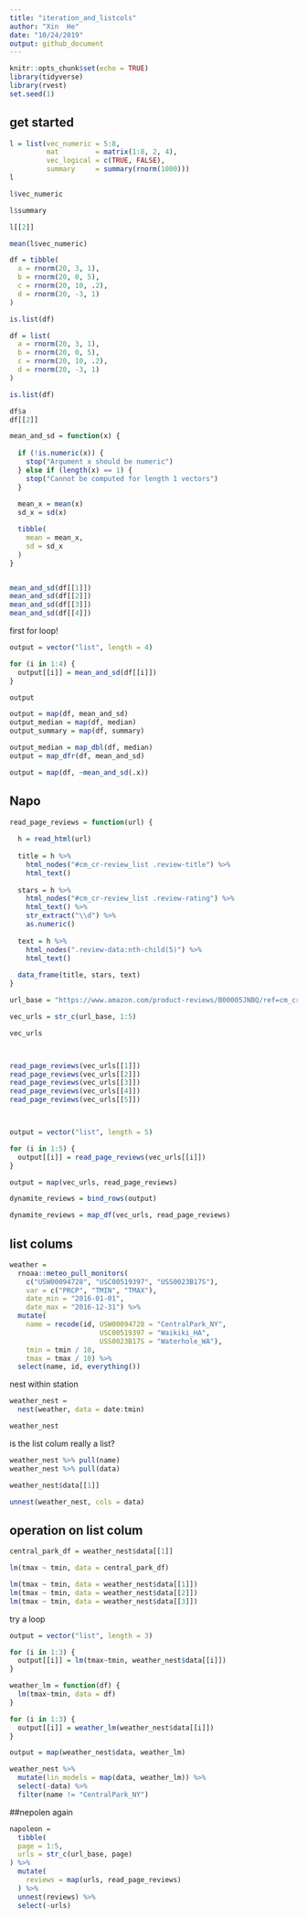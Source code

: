 ```yaml
---
title: "iteration_and_listcols"
author: "Xin  He"
date: "10/24/2019"
output: github_document
---
```


```r
knitr::opts_chunk$set(echo = TRUE)
library(tidyverse)
library(rvest)
set.seed(1)
```

## get started
```r
l = list(vec_numeric = 5:8,
         mat         = matrix(1:8, 2, 4),
         vec_logical = c(TRUE, FALSE),
         summary     = summary(rnorm(1000)))
l
```

```r
l$vec_numeric

l$summary

l[[2]]

mean(l$vec_numeric)
```

```r
df = tibble(
  a = rnorm(20, 3, 1),
  b = rnorm(20, 0, 5),
  c = rnorm(20, 10, .2),
  d = rnorm(20, -3, 1)
)

is.list(df)
```

```r
df = list(
  a = rnorm(20, 3, 1),
  b = rnorm(20, 0, 5),
  c = rnorm(20, 10, .2),
  d = rnorm(20, -3, 1)
)

is.list(df)

df$a
df[[2]]
```

```r
mean_and_sd = function(x) {
  
  if (!is.numeric(x)) {
    stop("Argument x should be numeric")
  } else if (length(x) == 1) {
    stop("Cannot be computed for length 1 vectors")
  }
  
  mean_x = mean(x)
  sd_x = sd(x)

  tibble(
    mean = mean_x, 
    sd = sd_x
  )
}


mean_and_sd(df[[1]])
mean_and_sd(df[[2]])
mean_and_sd(df[[3]])
mean_and_sd(df[[4]])
```

first for loop!
```r
output = vector("list", length = 4)

for (i in 1:4) {
  output[[i]] = mean_and_sd(df[[i]])
}

output

output = map(df, mean_and_sd)
output_median = map(df, median)
output_summary = map(df, summary)

output_median = map_dbl(df, median)
output = map_dfr(df, mean_and_sd)

output = map(df, ~mean_and_sd(.x))
```

## Napo
```r
read_page_reviews = function(url) {
  
  h = read_html(url)
  
  title = h %>%
    html_nodes("#cm_cr-review_list .review-title") %>%
    html_text()
  
  stars = h %>%
    html_nodes("#cm_cr-review_list .review-rating") %>%
    html_text() %>%
    str_extract("\\d") %>%
    as.numeric()
  
  text = h %>%
    html_nodes(".review-data:nth-child(5)") %>%
    html_text()
  
  data_frame(title, stars, text)
}
```

```r
url_base = "https://www.amazon.com/product-reviews/B00005JNBQ/ref=cm_cr_arp_d_viewopt_rvwer?ie=UTF8&reviewerType=avp_only_reviews&sortBy=recent&pageNumber="

vec_urls = str_c(url_base, 1:5)

vec_urls



read_page_reviews(vec_urls[[1]])
read_page_reviews(vec_urls[[2]])
read_page_reviews(vec_urls[[3]])
read_page_reviews(vec_urls[[4]])
read_page_reviews(vec_urls[[5]])



output = vector("list", length = 5)

for (i in 1:5) {
  output[[i]] = read_page_reviews(vec_urls[[i]])
}

output = map(vec_urls, read_page_reviews)

dynamite_reviews = bind_rows(output)

dynamite_reviews = map_df(vec_urls, read_page_reviews)
```

## list colums
```r
weather = 
  rnoaa::meteo_pull_monitors(
    c("USW00094728", "USC00519397", "USS0023B17S"),
    var = c("PRCP", "TMIN", "TMAX"), 
    date_min = "2016-01-01",
    date_max = "2016-12-31") %>%
  mutate(
    name = recode(id, USW00094728 = "CentralPark_NY", 
                      USC00519397 = "Waikiki_HA",
                      USS0023B17S = "Waterhole_WA"),
    tmin = tmin / 10,
    tmax = tmax / 10) %>%
  select(name, id, everything())
```

nest within station
```r
weather_nest = 
  nest(weather, data = date:tmin)

weather_nest
```

is the list colum really a list?
```r
weather_nest %>% pull(name)
weather_nest %>% pull(data)

weather_nest$data[[1]]

unnest(weather_nest, cols = data)
```

## operation on list colum
```r
central_park_df = weather_nest$data[[1]]

lm(tmax ~ tmin, data = central_park_df)

lm(tmax ~ tmin, data = weather_nest$data[[1]])
lm(tmax ~ tmin, data = weather_nest$data[[2]])
lm(tmax ~ tmin, data = weather_nest$data[[3]])
```

try a loop
```r
output = vector("list", length = 3)

for (i in 1:3) {
  output[[i]] = lm(tmax~tmin, weather_nest$data[[i]])
}
```

```r
weather_lm = function(df) {
  lm(tmax~tmin, data = df)
}

for (i in 1:3) {
  output[[i]] = weather_lm(weather_nest$data[[i]])
}

output = map(weather_nest$data, weather_lm)
```


```r
weather_nest %>% 
  mutate(lin_models = map(data, weather_lm)) %>% 
  select(-data) %>% 
  filter(name != "CentralPark_NY")
```

##nepolen again

```r
napoleon = 
  tibble(
  page = 1:5,
  urls = str_c(url_base, page)
) %>% 
  mutate(
    reviews = map(urls, read_page_reviews)
  ) %>% 
  unnest(reviews) %>% 
  select(-urls)
```






